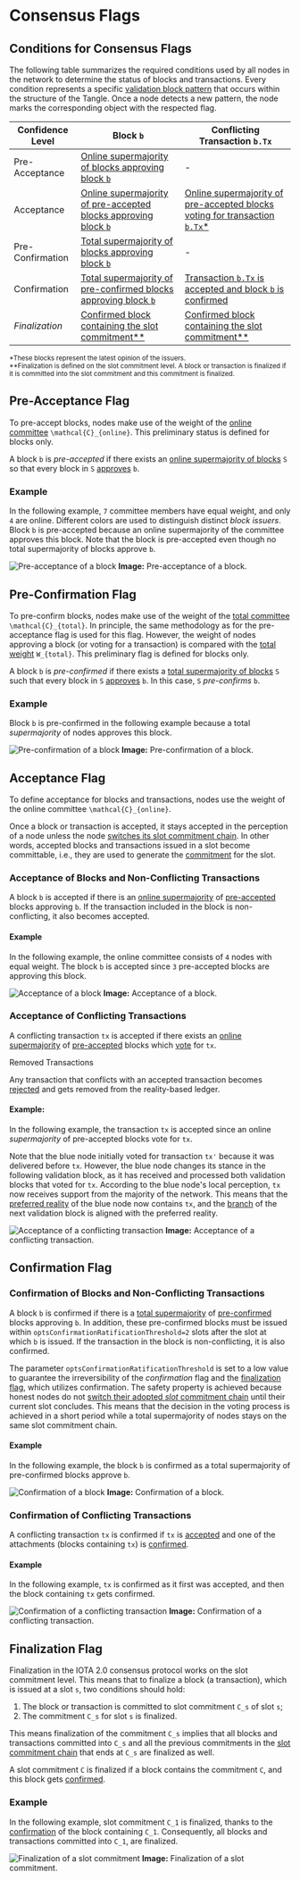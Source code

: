 # Consensus Flags

## Conditions for Consensus Flags

The following table summarizes the required conditions used by all nodes in the network to determine the status of blocks and transactions. Every condition represents a specific [validation block pattern](introduction.md#provide-consensus-flags) that occurs within the structure of the Tangle. Once a node detects a new pattern, the node marks the corresponding object with the respected flag.

| Confidence Level | Block `b`                                                                                                                   | Conflicting Transaction `b.Tx`                                                                                         |
| ---------------- | --------------------------------------------------------------------------------------------------------------------------- | ---------------------------------------------------------------------------------------------------------------------- |
| Pre-Acceptance   | [Online supermajority of blocks approving block `b`](#pre-acceptance-flag)                                                  | -                                                                                                                      |
| Acceptance       | [Online supermajority of pre-accepted blocks approving block `b`](#acceptance-of-blocks-and-non-conflicting-transactions)   | [Online supermajority of pre-accepted blocks voting for transaction `b.Tx`\*](#acceptance-of-conflicting-transactions) |
| Pre-Confirmation | [Total supermajority of blocks approving block `b`](#pre-confirmation-flag)                                                 | -                                                                                                                      |
| Confirmation     | [Total supermajority of pre-confirmed blocks approving block `b`](#confirmation-of-blocks-and-non-conflicting-transactions) | [Transaction `b.Tx` is accepted and block `b` is confirmed](#confirmation-of-conflicting-transactions)                 |
| _Finalization_   | [Confirmed block containing the slot commitment\*\*](#finalization-flag)                                                    | [Confirmed block containing the slot commitment\*\*](#finalization-flag)                                               |

<sup>\*These blocks represent the latest opinion of the issuers.</sup> <br />
<sup>
  \*\*Finalization is defined on the slot commitment level. A block or
  transaction is finalized if it is committed into the slot commitment and this
  commitment is finalized.
</sup>

## Pre-Acceptance Flag

To pre-accept blocks, nodes make use of the weight of the [online committee](preliminaries.md#epoch-committee) `\mathcal{C}_{online}`. This preliminary status is defined for blocks only.

A block `b` is _pre-accepted_ if there exists an [online supermajority of blocks](preliminaries.md#total-and-online-supermajority) `S` so that every block in `S` [approves](preliminaries.md#about-blocks-and-the-tangle) `b`.

### Example

In the following example, `7` committee members have equal weight, and only `4` are online. Different colors are used to distinguish distinct _block issuers_. Block `b` is pre-accepted because an online supermajority of the committee approves this block. Note that the block is pre-accepted even though no total supermajority of blocks approve `b`.

![Pre-acceptance of a block](/img/learn/protocols/iota2.0/core-concepts/consensus/pre-acceptance-of-a-block.png "Pre-acceptance of a block.")
**Image:** Pre-acceptance of a block.

## Pre-Confirmation Flag

To pre-confirm blocks, nodes make use of the weight of the [total committee](preliminaries.md#epoch-committee) `\mathcal{C}_{total}`. In principle, the same methodology as for the pre-acceptance flag is used for this flag. However, the weight of nodes approving a block (or voting for a transaction) is compared with the [total weight](preliminaries.md#epoch-committee) `W_{total}`. This preliminary flag is defined for blocks only.

A block `b` is _pre-confirmed_ if there exists a [total supermajority of blocks](preliminaries.md#total-and-online-supermajority) `S` such that every block in `S` [approves](preliminaries.md#about-blocks-and-the-tangle) `b`. In this case, `S` _pre-confirms_ `b`.

### Example

Block `b` is pre-confirmed in the following example because a total _supermajority_ of nodes approves this block.

![Pre-confirmation of a block](/img/learn/protocols/iota2.0/core-concepts/consensus/pre-confirmation-of-a-block.png "Pre-confirmation of a block.")
**Image:** Pre-confirmation of a block.

## Acceptance Flag

To define acceptance for blocks and transactions, nodes use the weight of the online committee `\mathcal{C}_{online}`.

Once a block or transaction is accepted, it stays accepted in the perception of a node unless the node [switches its slot commitment chain](chain-switching-rule.md). In other words, accepted blocks and transactions issued in a slot become committable, i.e., they are used to generate the [commitment](preliminaries.md#slot-commitment-chain) for the slot.

### Acceptance of Blocks and Non-Conflicting Transactions

A block `b` is accepted if there is an [online supermajority](preliminaries.md#total-and-online-supermajority) of [pre-accepted](#pre-acceptance-flag) blocks approving `b`. If the transaction included in the block is non-conflicting, it also becomes accepted.

#### Example

In the following example, the online committee consists of `4` nodes with equal weight. The block `b` is accepted since `3` pre-accepted blocks are approving this block.

![Acceptance of a block](/img/learn/protocols/iota2.0/core-concepts/consensus/acceptance-of-a-block.png "Acceptance of a block.")
**Image:** Acceptance of a block.

### Acceptance of Conflicting Transactions

A conflicting transaction `tx` is accepted if there exists an [online supermajority](preliminaries.md#total-and-online-supermajority) of [pre-accepted](#pre-acceptance-flag) blocks which [vote](preliminaries.md#reality-based-utxo-ledger) for `tx`.

<Warning>
 Removed Transactions

Any transaction that conflicts with an accepted transaction becomes [rejected](preliminaries.md#reality-based-utxo-ledger) and gets removed from the reality-based ledger.

</Warning>

#### Example:

In the following example, the transaction `tx` is accepted since an online _supermajority_ of pre-accepted blocks vote for `tx`.

Note that the blue node initially voted for transaction `tx'` because it was delivered before `tx`. However, the blue node changes its stance in the following validation block, as it has received and processed both validation blocks that voted for `tx`. According to the blue node's local perception, `tx` now receives support from the majority of the network. This means that the [preferred reality](relevant-algorithms.md#algorithm-to-compute-the-preferred-reality) of the blue node now contains `tx`, and the [branch](preliminaries.md#reality-based-utxo-ledger) of the next validation block is aligned with the preferred reality.

![Acceptance of a conflicting transaction](/img/learn/protocols/iota2.0/core-concepts/consensus/acceptance-of-conflicting-transactions.png "Acceptance of a conflicting transaction.")
**Image:** Acceptance of a conflicting transaction.

## Confirmation Flag

### Confirmation of Blocks and Non-Conflicting Transactions

A block `b` is confirmed if there is a [total supermajority](preliminaries.md#total-and-online-supermajority) of [pre-confirmed](#pre-confirmation-flag) blocks approving `b`. In addition, these pre-confirmed blocks must be issued within `optsConfirmationRatificationThreshold=2` slots after the slot at which `b` is issued. If the transaction in the block is non-conflicting, it is also confirmed.

<Note>

The parameter `optsConfirmationRatificationThreshold` is set to a low value to guarantee the irreversibility of the _confirmation_ flag and the [finalization flag](#finalization-flag), which utilizes confirmation. The safety property is achieved because honest nodes do not [switch their adopted _slot_ commitment chain](chain-switching-rule.md) until their current slot concludes. This means that the decision in the voting process is achieved in a short period while a total supermajority of nodes stays on the same slot commitment chain.

</Note>

#### Example

In the following example, the block `b` is confirmed as a total supermajority of pre-confirmed blocks approve `b`.

![Confirmation of a block](/img/learn/protocols/iota2.0/core-concepts/consensus/confirmation-of-a-block.png "Confirmation of a block.")
**Image:** Confirmation of a block.

### Confirmation of Conflicting Transactions

A conflicting transaction `tx` is confirmed if `tx` is [accepted](#acceptance-of-conflicting-transactions) and one of the attachments (blocks containing `tx`) is [confirmed](#confirmation-of-blocks-and-non-conflicting-transactions).

#### Example

In the following example, `tx` is confirmed as it first was accepted, and then the block containing `tx` gets confirmed.

![Confirmation of a conflicting transaction](/img/learn/protocols/iota2.0/core-concepts/consensus/confirmation-of-conflicting-transactions.png "Confirmation of a conflicting transaction.")
**Image:** Confirmation of a conflicting transaction.

## Finalization Flag

Finalization in the IOTA 2.0 consensus protocol works on the slot commitment level. This means that to finalize a block (a transaction), which is issued at a slot `s`, two conditions should hold:

1. The block or transaction is committed to slot commitment `C_s` of slot `s`;
2. The commitment `C_s` for slot `s` is finalized.

This means finalization of the commitment `C_s` implies that all blocks and transactions committed into `C_s` and all the previous commitments in the [slot commitment chain](introduction.md#slot-commitment-chains) that ends at `C_s` are finalized as well.

A slot commitment `C` is finalized if a block contains the commitment `C`, and this block gets [confirmed](#confirmation-of-blocks-and-non-conflicting-transactions).

### Example

In the following example, slot commitment `C_1` is finalized, thanks to the [confirmation](#confirmation-flag) of the block containing `C_1`. Consequently, all blocks and transactions committed into `C_1`, are finalized.

![Finalization of a slot commitment](/img/learn/protocols/iota2.0/core-concepts/consensus/finalitzation-of-a-slot-commitment.png "Finalization of a slot commitment.")
**Image:** Finalization of a slot commitment.
